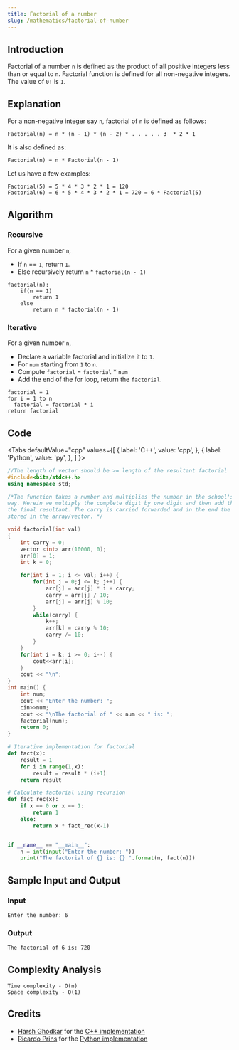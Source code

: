 ```yaml
---
title: Factorial of a number
slug: /mathematics/factorial-of-number
---
```


## Introduction

Factorial of a number `n` is defined as the product of all positive integers less than or equal to `n`. Factorial function is defined for all non-negative integers. The value of `0!` is `1`.

## Explanation

For a non-negative integer say `n`, factorial of `n` is defined as follows:

```
Factorial(n) = n * (n - 1) * (n - 2) * . . . . . 3  * 2 * 1
```

It is also defined as:

```
Factorial(n) = n * Factorial(n - 1)
```

Let us have a few examples:

```
Factorial(5) = 5 * 4 * 3 * 2 * 1 = 120
Factorial(6) = 6 * 5 * 4 * 3 * 2 * 1 = 720 = 6 * Factorial(5)
```

## Algorithm

### Recursive

For a given number `n`,

 - If `n` == `1`, return `1`.
 - Else recursively return `n` * `factorial(n - 1)`

```
factorial(n):
    if(n == 1)
        return 1
    else
        return n * factorial(n - 1)
```

### Iterative

For a given number `n`,

 - Declare a variable factorial and initialize it to `1`.
 - For `num` starting from `1` to `n`.
 - Compute `factorial` = `factorial` * `num`
 - Add the end of the for loop, return the `factorial`.

```
factorial = 1
for i = 1 to n
  factorial = factorial * i
return factorial
```

## Code


<Tabs
  defaultValue="cpp"
  values={[
    { label: 'C++', value: 'cpp', },
    { label: 'Python', value: 'py', },
  ]
}>

<TabItem value="cpp">

```cpp
//The length of vector should be >= length of the resultant factorial
#include<bits/stdc++.h>
using namespace std;

/*The function takes a number and multiplies the number in the school's old fashioned
way. Herein we multiply the complete digit by one digit and then add the results to get
the final resultant. The carry is carried forwarded and in the end the final result gets
stored in the array/vector. */

void factorial(int val)
{
    int carry = 0;       
    vector <int> arr(10000, 0);   
    arr[0] = 1;                   
    int k = 0;                         

    for(int i = 1; i <= val; i++) {
        for(int j = 0;j <= k; j++) {      
            arr[j] = arr[j] * i + carry;
            carry = arr[j] / 10;
            arr[j] = arr[j] % 10;
        }
        while(carry) {        
            k++;
            arr[k] = carry % 10;
            carry /= 10;
        }   
    }
    for(int i = k; i >= 0; i--) {  
        cout<<arr[i];
    }
    cout << "\n";
}
int main() {
    int num;
    cout << "Enter the number: ";
    cin>>num;
    cout << "\nThe factorial of " << num << " is: ";
    factorial(num);
    return 0;
}
```

</TabItem>
<TabItem value="py">

```python
# Iterative implementation for factorial
def fact(x):
    result = 1
    for i in range(1,x):
        result = result * (i+1)
    return result

# Calculate factorial using recursion
def fact_rec(x):
    if x == 0 or x == 1:
        return 1
    else:
        return x * fact_rec(x-1)


if __name__ == "__main__":
    n = int(input("Enter the number: "))
    print("The factorial of {} is: {} ".format(n, fact(n)))
```

</TabItem>
</Tabs>

## Sample Input and Output

### Input

```
Enter the number: 6
```

### Output

```
The factorial of 6 is: 720
```

## Complexity Analysis

```
Time complexity - O(n)
Space complexity - O(1)
```

## Credits

   - [Harsh Ghodkar](https://github.com/Saviour1001) for the [C++ implementation](https://github.com/TesseractCoding/NeoAlgo/blob/master/C-Plus-Plus/cp/long_factorials.cpp)
   - [Ricardo Prins](https://github.com/ricardoprins) for the [Python implementation](https://github.com/TesseractCoding/NeoAlgo/blob/master/Python/math/factorial.py)
